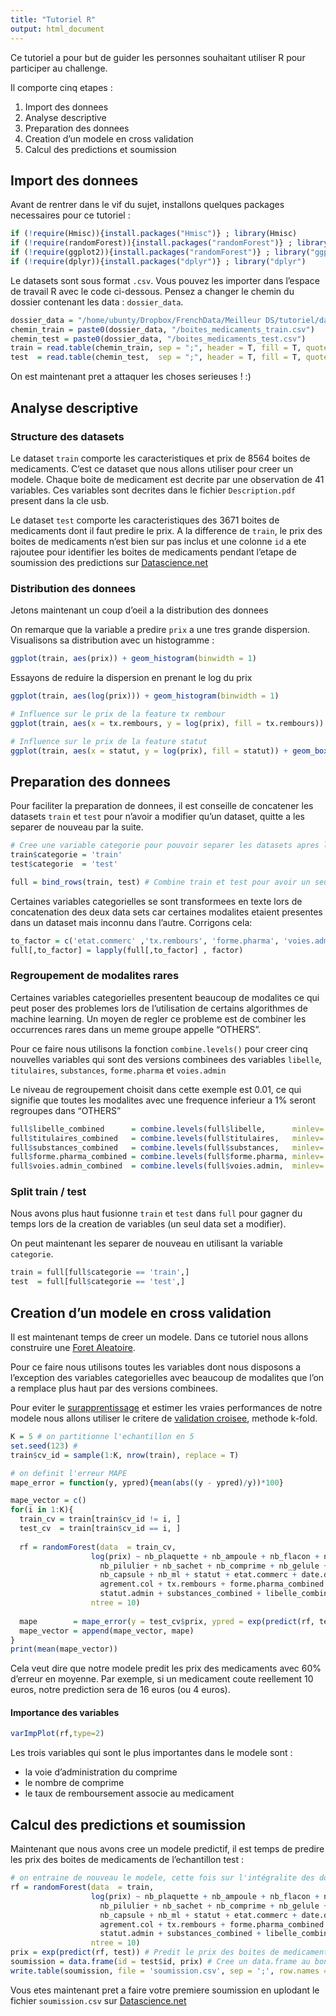 ```yaml
---
title: "Tutoriel R"
output: html_document
---
```

  
Ce tutoriel a pour but de guider les personnes souhaitant utiliser R pour participer au challenge.

Il comporte cinq etapes :

1. Import des donnees
2. Analyse descriptive
3. Preparation des donnees
4. Creation d'un modele en cross validation
5. Calcul des predictions et soumission


## Import des donnees

Avant de rentrer dans le vif du sujet, installons quelques packages necessaires pour ce tutoriel :
```r
if (!require(Hmisc)){install.packages("Hmisc")} ; library(Hmisc)
if (!require(randomForest)){install.packages("randomForest")} ; library("randomForest")
if (!require(ggplot2)){install.packages("randomForest")} ; library("ggplot2")
if (!require(dplyr)){install.packages("dplyr")} ; library("dplyr")
```

Le datasets sont sous format `.csv`. Vous pouvez les importer dans l'espace de travail R avec le code ci-dessous.
Pensez a changer le chemin du dossier contenant les data : `dossier_data`.
```r
dossier_data = "/home/ubunty/Dropbox/FrenchData/Meilleur DS/tutoriel/data"
chemin_train = paste0(dossier_data, "/boites_medicaments_train.csv")
chemin_test = paste0(dossier_data, "/boites_medicaments_test.csv")
train = read.table(chemin_train, sep = ";", header = T, fill = T, quote = "", encoding = 'UTF-8')
test  = read.table(chemin_test,  sep = ";", header = T, fill = T, quote = "", encoding = 'UTF-8')
```

On est maintenant pret a attaquer les choses serieuses ! :)

## Analyse descriptive

### Structure des datasets

Le dataset ```train``` comporte les caracteristiques et prix de 8564 boites de medicaments. C'est ce dataset que nous allons utiliser pour creer un modele.
Chaque boite de medicament est decrite par une observation de 41 variables. Ces variables sont decrites dans le fichier `Description.pdf` present dans la cle usb.

Le dataset ```test``` comporte les caracteristiques des 3671 boites de medicaments dont il faut predire le prix. A la difference de ```train```, le prix des boites de medicaments n'est bien sur pas inclus et une colonne `id` a ete rajoutee pour identifier les boites de medicaments pendant l'etape de soumission des predictions sur [Datascience.net](www.datascience.net)

### Distribution des donnees

Jetons maintenant un coup d'oeil a la distribution des donnees

On remarque que la variable a predire `prix` a une tres grande dispersion.
Visualisons sa distribution avec un histogramme :

```r
ggplot(train, aes(prix)) + geom_histogram(binwidth = 1)
```

Essayons de reduire la dispersion en prenant le log du prix 

```r
ggplot(train, aes(log(prix))) + geom_histogram(binwidth = 1) 
```

```r
# Influence sur le prix de la feature tx rembour
ggplot(train, aes(x = tx.rembours, y = log(prix), fill = tx.rembours)) + geom_violin()
```

```r
# Influence sur le prix de la feature statut 
ggplot(train, aes(x = statut, y = log(prix), fill = statut)) + geom_boxplot() 
```

## Preparation des donnees

Pour faciliter la preparation de donnees, il est conseille de concatener les datasets `train` et `test` pour n'avoir a modifier qu'un dataset, quitte a les separer de nouveau par la suite.

```r
# Cree une variable categorie pour pouvoir separer les datasets apres la preparation des donnees
train$categorie = 'train' 
test$categorie  = 'test'

full = bind_rows(train, test) # Combine train et test pour avoir un seul dataset a manipuler
```

Certaines variables categorielles se sont transformees en texte lors de concatenation des deux data sets car certaines modalites etaient presentes dans un dataset mais inconnu dans l'autre. Corrigons cela:

```r
to_factor = c('etat.commerc' ,'tx.rembours', 'forme.pharma', 'voies.admin', 'statut.admin', 'titulaires', 'substances')
full[,to_factor] = lapply(full[,to_factor] , factor)
```


### Regroupement de modalites rares

Certaines variables categorielles presentent beaucoup de modalites ce qui peut poser des problemes lors de l'utilisation de certains algorithmes de machine learning.
Un moyen de regler ce probleme est de combiner les occurrences rares dans un meme groupe appelle "OTHERS".

Pour ce faire nous utilisons la fonction ```combine.levels()``` pour creer cinq nouvelles variables qui sont des versions combinees des variables ```libelle```, ```titulaires```, ```substances```, ```forme.pharma``` et ```voies.admin```

Le niveau de regroupement choisit dans cette exemple est 0.01, ce qui signifie que toutes les modalites avec une frequence inferieur a 1% seront regroupes dans "OTHERS"
```r
full$libelle_combined      = combine.levels(full$libelle,      minlev=.01)
full$titulaires_combined   = combine.levels(full$titulaires,   minlev=.01) 
full$substances_combined   = combine.levels(full$substances,   minlev=.01)
full$forme.pharma_combined = combine.levels(full$forme.pharma, minlev=.01)
full$voies.admin_combined  = combine.levels(full$voies.admin,  minlev=.01)
```

### Split train / test

Nous avons plus haut fusionne `train` et `test` dans `full` pour gagner du temps lors de la creation de variables (un seul data set a modifier).

On peut maintenant les separer de nouveau en utilisant la variable `categorie`.
```r
train = full[full$categorie == 'train',]
test  = full[full$categorie == 'test',]
```

## Creation d'un modele en cross validation

Il est maintenant temps de creer un modele. Dans ce tutoriel nous allons construire une [Foret Aleatoire](https://fr.wikipedia.org/wiki/For%C3%AAt_d'arbres_d%C3%A9cisionnels).

Pour ce faire nous utilisons toutes les variables dont nous disposons a l'exception des variables categorielles avec beaucoup de modalites que l'on a remplace plus haut par des versions combinees.

Pour eviter le [surapprentissage](https://fr.wikipedia.org/wiki/Surapprentissage) et estimer les vraies performances de notre modele nous allons utiliser le critere de [validation croisee](https://fr.wikipedia.org/wiki/Validation_crois%C3%A9e), methode k-fold.


```r
K = 5 # on partitionne l'echantillon en 5
set.seed(123) # 
train$cv_id = sample(1:K, nrow(train), replace = T)

# on definit l'erreur MAPE
mape_error = function(y, ypred){mean(abs((y - ypred)/y))*100}

mape_vector = c()
for(i in 1:K){
  train_cv = train[train$cv_id != i, ]
  test_cv  = train[train$cv_id == i, ]
  
  rf = randomForest(data  = train_cv,
                  log(prix) ~ nb_plaquette + nb_ampoule + nb_flacon + nb_tube + nb_stylo + nb_seringue + 
                    nb_pilulier + nb_sachet + nb_comprime + nb_gelule + nb_film + nb_poche + 
                    nb_capsule + nb_ml + statut + etat.commerc + date.declar.annee + date.amm.annee + 
                    agrement.col + tx.rembours + forme.pharma_combined + voies.admin_combined + 
                    statut.admin + substances_combined + libelle_combined + titulaires_combined, 
                  ntree = 10)
  
  mape        = mape_error(y = test_cv$prix, ypred = exp(predict(rf, test_cv))); print(mape)
  mape_vector = append(mape_vector, mape)
}
print(mean(mape_vector))

```


Cela veut dire que notre modele predit les prix des medicaments avec 60% d'erreur en moyenne.
Par exemple, si un medicament coute reellement 10 euros, notre prediction sera de 16 euros (ou 4 euros).

#### Importance des variables 
```r
varImpPlot(rf,type=2)
```

Les trois variables qui sont le plus importantes dans le modele sont :

* la voie d'administration du comprime
* le nombre de comprime 
* le taux de remboursement associe au medicament 


## Calcul des predictions et soumission

Maintenant que nous avons cree un modele predictif, il est temps de predire les prix des boites de medicaments de l'echantillon test :

```r
# on entraine de nouveau le modele, cette fois sur l'intégralite des donnees
rf = randomForest(data  = train,
                  log(prix) ~ nb_plaquette + nb_ampoule + nb_flacon + nb_tube + nb_stylo + nb_seringue + 
                    nb_pilulier + nb_sachet + nb_comprime + nb_gelule + nb_film + nb_poche + 
                    nb_capsule + nb_ml + statut + etat.commerc + date.declar.annee + date.amm.annee + 
                    agrement.col + tx.rembours + forme.pharma_combined + voies.admin_combined + 
                    statut.admin + substances_combined + libelle_combined + titulaires_combined, 
                  ntree = 10)
prix = exp(predict(rf, test)) # Predit le prix des boites de medicaments de l'echantillon de test
soumission = data.frame(id = test$id, prix) # Cree un data.frame au bon format pour la soumission
write.table(soumission, file = 'soumission.csv', sep = ';', row.names = F) # Sauvegarde la soumission
```

Vous etes maintenant pret a faire votre premiere soumission en uplodant le fichier `soumission.csv` sur [Datascience.net](www.datascience.net)